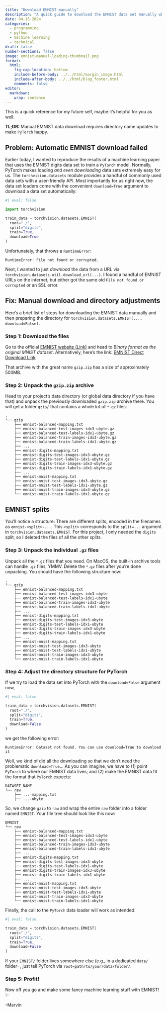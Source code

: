 ```yaml
---
title: "Download EMNIST manually"
description: "A quick guide to download the EMNIST data set manually when the PyTorch loader fails."
date: 04-15-2024
categories: 
  - programming
  - python
  - machine learning
  - technical
draft: false
number-sections: false
image: emnist-manual-loading-thumbnail.png
format:
  html:
    fig-cap-location: bottom
    include-before-body: ../../html/margin_image.html
    include-after-body: ../../html/blog_footer.html
    comments: false
editor: 
  markdown: 
    wrap: sentence
---
```


:::{.callout}
This is a quick reference for my future self, maybe it's helpful for you as well.

**TL;DR:** Manual EMNIST data download requires directory name updates to make `PyTorch` happy.
:::

## Problem: Automatic EMNIST download failed

Earlier today, I wanted to reproduce the results of a machine learning paper that uses the EMNIST digits data set to train a `PyTorch` model.
Normally, PyTorch makes loading *and even downloading* data sets extremely easy for us.
The `torchvision.datasets` module provides a handful of commonly used data sets with a user-friendly API.
Most importantly for us right now, the data set loaders come with the convenient `download=True` argument to download a data set automatically:

```python
#| eval: false

import torchvision

train_data = torchvision.datasets.EMNIST(
  root="./", 
  split="digits", 
  train=True,
  download=True
)
```

Unfortunately, that throws a `RuntimeError`:

```
RuntimeError: File not found or corrupted.
```

Next, I wanted to just *download* the data from a URL via `torchvision.datasets.util.download_url(...)`.
I found a handful of EMNIST URLs on the internet, but either got the same old `File not found or corrupted` or an SSL error.

## Fix: Manual download and directory adjustments

Here's a brief list of steps for downloading the EMNIST data manually and then preparing the directory for `torchvision.datasets.EMNIST(..., download=False)`.

### Step 1: Download the files

Go to the official [EMNIST website (Link)](https://www.nist.gov/itl/products-and-services/emnist-dataset) and head to *Binary format as the original MNIST dataset*.
Alternatively, here's the link: [EMNIST Direct Download Link](https://biometrics.nist.gov/cs_links/EMNIST/gzip.zip)

That archive with the great name `gzip.zip` has a size of approximately 500MB.


### Step 2: Unpack the `gzip.zip` archive

Head to your project's data directory (or global data directory if you have that) and unpack the previously downloaded `gzip.zip` archive there.
You will get a folder `gzip/` that contains a whole lot of `*.gz` files:

```
.
└── gzip
    ├── emnist-balanced-mapping.txt
    ├── emnist-balanced-test-images-idx3-ubyte.gz
    ├── emnist-balanced-test-labels-idx1-ubyte.gz
    ├── emnist-balanced-train-images-idx3-ubyte.gz
    ├── emnist-balanced-train-labels-idx1-ubyte.gz
    ├── ...
    ├── emnist-digits-mapping.txt
    ├── emnist-digits-test-images-idx3-ubyte.gz
    ├── emnist-digits-test-labels-idx1-ubyte.gz
    ├── emnist-digits-train-images-idx3-ubyte.gz
    ├── emnist-digits-train-labels-idx1-ubyte.gz
    ├── ...
    ├── emnist-mnist-mapping.txt
    ├── emnist-mnist-test-images-idx3-ubyte.gz
    ├── emnist-mnist-test-labels-idx1-ubyte.gz
    ├── emnist-mnist-train-images-idx3-ubyte.gz
    └── emnist-mnist-train-labels-idx1-ubyte.gz
```

:::{.callout-note}
## EMNIST splits

You'll notice a structure: There are different splits, encoded in the filenames as `emnist-<split>-...`. 
This `<split>` corresponds to the `split=...` argument in `torchvision.datasets.EMNIST`.
For this project, I only needed the `digits` split, so I deleted the files of all the other splits.
:::

### Step 3: Unpack the individual `.gz` files

Unpack all the `*.gz` files that you need.
On MacOS, the built-in archive tools can handle `.gz` files, YMMV.
Delete the `*.gz` files after you're done unpacking.
You should have the following structure now:

```
.
└── gzip
    ├── emnist-balanced-mapping.txt
    ├── emnist-balanced-test-images-idx3-ubyte
    ├── emnist-balanced-test-labels-idx1-ubyte
    ├── emnist-balanced-train-images-idx3-ubyte
    ├── emnist-balanced-train-labels-idx1-ubyte
    ├── ...
    ├── emnist-digits-mapping.txt
    ├── emnist-digits-test-images-idx3-ubyte
    ├── emnist-digits-test-labels-idx1-ubyte
    ├── emnist-digits-train-images-idx3-ubyte
    ├── emnist-digits-train-labels-idx1-ubyte
    ├── ...
    ├── emnist-mnist-mapping.txt
    ├── emnist-mnist-test-images-idx3-ubyte
    ├── emnist-mnist-test-labels-idx1-ubyte
    ├── emnist-mnist-train-images-idx3-ubyte
    └── emnist-mnist-train-labels-idx1-ubyte
```

### Step 4: Adjust the directory structure for PyTorch

If we try to load the data set into PyTorch with the `download=False` argument now,

```python
#| eval: false

train_data = torchvision.datasets.EMNIST(
  root="./", 
  split="digits", 
  train=True,
  download=False
)
```

we get the following error:

```
RuntimeError: Dataset not found. You can use download=True to download it
```

Well, we kind of did all the downloading so that we don't need the problematic `download=True`... 
As you can imagine, we have to (1) point `PyTorch` to where our EMNIST data lives; and (2) make the EMNIST data fit the format that `PyTorch` expects:

```
DATASET_NAME
└── raw
    ├── ...-mapping.txt
    ├── ...-ubyte
```

So, we change `gzip` to `raw` and wrap the entire `raw` folder into a folder named `EMNIST`.
Your file tree should look like this now:

```
EMNIST
└── raw
    ├── emnist-balanced-mapping.txt
    ├── emnist-balanced-test-images-idx3-ubyte
    ├── emnist-balanced-test-labels-idx1-ubyte
    ├── emnist-balanced-train-images-idx3-ubyte
    ├── emnist-balanced-train-labels-idx1-ubyte
    ├── ...
    ├── emnist-digits-mapping.txt
    ├── emnist-digits-test-images-idx3-ubyte
    ├── emnist-digits-test-labels-idx1-ubyte
    ├── emnist-digits-train-images-idx3-ubyte
    ├── emnist-digits-train-labels-idx1-ubyte
    ├── ...
    ├── emnist-mnist-mapping.txt
    ├── emnist-mnist-test-images-idx3-ubyte
    ├── emnist-mnist-test-labels-idx1-ubyte
    ├── emnist-mnist-train-images-idx3-ubyte
    └── emnist-mnist-train-labels-idx1-ubyte
```

Finally, the call to the `PyTorch` data loader will work as intended:

```python
#| eval: false

train_data = torchvision.datasets.EMNIST(
  root="./", 
  split="digits", 
  train=True,
  download=False
)
```

If your `EMNIST/` folder lives somewhere else (e.g., in a dedicated `data/` folder=, just tell PyTorch via `root=path/to/your/data/folder/`.

### Step 5: Profit!

Now off you go and make some fancy machine learning stuff with EMNIST! ✨


--Marvin